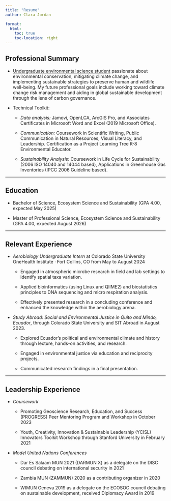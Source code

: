 ```yaml
---
title: "Resume"
author: Clara Jordan

format: 
  html:
    toc: true
    toc-location: right
---
```


## **Professional Summary**

-   [Undergraduate environmental science student]{.underline} passionate about environmental conservation, mitigating climate change, and implementing sustainable strategies to preserve human and wildlife well-being. My future professional goals include working toward climate change risk management and aiding in global sustainable development through the lens of carbon governance.

-   Technical Toolkit:  

    -   *Data analysis:* Jamovi, OpenLCA, ArcGIS Pro, and Associates Certificates in Microsoft Word and Excel (2019 Microsoft Office).

    -   *Communication:* Coursework in Scientific Writing, Public Communication in Natural Resources, Visual Literacy, and Leadership. Certification as a Project Learning Tree K-8 Environmental Educator. 

    -   *Sustainability Analysis*: Coursework in Life Cycle for Sustainability (2006 ISO 14040 and 14044 based), Applications in Greenhouse Gas Inventories (IPCC 2006 Guideline based). 

------------------------------------------------------------------------

## **Education**

-   Bachelor of Science, Ecosystem Science and Sustainability (GPA 4.00, expected May 2025)

-   Master of Professional Science, Ecosystem Science and Sustainability (GPA 4.00, expected August 2026)

------------------------------------------------------------------------

## **Relevant Experience**

-   *Aerobiology Undergraduate Intern* at Colorado State University OneHealth Institute ᐧ Fort Collins, CO from May to August 2024

    -   Engaged in atmospheric microbe research in field and lab settings to identify spatial taxa variation. 

    -   Applied bioinformatics (using Linux and QIIME2) and biostatistics principles to DNA sequencing and micro respiration analysis.

    -   Effectively presented research in a concluding conference and enhanced the knowledge within the aerobiology arena.

-   *Study Abroad: Social and Environmental Justice in Quito and Mindo, Ecuador*, through Colorado State University and SIT Abroad in August 2023.

    -   Explored Ecuador’s political and environmental climate and history through lecture, hands-on activities, and research.

    -   Engaged in environmental justice via education and reciprocity projects.

    -   Communicated research findings in a final presentation.

------------------------------------------------------------------------

## **Leadership Experience**

-   *Coursework*

    -   Promoting Geoscience Research, Education, and Success (PROGRESS) Peer Mentoring Program and Workshop in October 2023

    -   Youth, Creativity, Innovation & Sustainable Leadership (YCISL) Innovators Toolkit Workshop through Stanford University in February 2021

-   *Model United Nations Conferences*

    -   Dar Es Salaam MUN 2021 (DARMUN X) as a delegate on the DISC council debating on international security in 2021

    -   Zambia MUN (ZAMMUN) 2020 as a contributing organizer in 2020

    -   WIMUN Geneva 2019 as a delegate on the ECOSOC council debating on sustainable development, received Diplomacy Award in 2019
